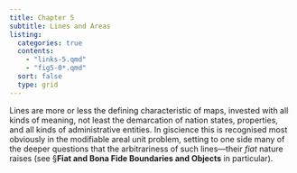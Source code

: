 ```yaml
---
title: Chapter 5
subtitle: Lines and Areas
listing:
  categories: true
  contents:
    - "links-5.qmd"
    - "fig5-0*.qmd"
  sort: false
  type: grid
---
```


Lines are more or less the defining characteristic of maps, invested with all kinds of meaning, not least the demarcation of nation states, properties, and all kinds of administrative entities. In giscience this is recognised most obviously in the modifiable areal unit problem, setting to one side many of the deeper questions that the arbitrariness of such lines&mdash;their _fiat_ nature raises (see &sect;**Fiat and Bona Fide Boundaries and Objects** in particular).